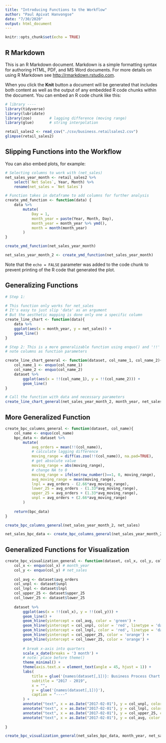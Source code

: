 ```yaml
---
title: "Introducing Functions to the Workflow"
author: "Paul Apivat Hanvongse"
date: "7/30/2020"
output: html_document
---
```


```r
knitr::opts_chunk$set(echo = TRUE)
```

## R Markdown

This is an R Markdown document. Markdown is a simple formatting syntax for authoring HTML, PDF, and MS Word documents. For more details on using R Markdown see <http://rmarkdown.rstudio.com>.

When you click the **Knit** button a document will be generated that includes both content as well as the output of any embedded R code chunks within the document. You can embed an R code chunk like this:

```r
# library ----
library(tidyverse)
library(lubridate)
library(zoo)        # lagging difference (moving range)
library(glue)       # string interpolation 

retail_sales2 <- read_csv("./csv/business.retailsales2.csv")
glimpse(retail_sales2)


```

## Slipping Functions into the Workflow

You can also embed plots, for example:

```r

# Selecting columns to work with (net_sales)
net_sales_year_month <- retail_sales2 %>%
    select(`Net Sales`, Year, Month) %>%
    rename(net_sales = `Net Sales`)

# Function takes in dataframe to add columns for further analysis
create_ymd_function <- function(data) {
    data %>%
        mutate(
            Day = 1,
            month_year = paste(Year, Month, Day),
            month_year = month_year %>% ymd(),
            month = month(month_year)
        )
}

create_ymd_function(net_sales_year_month)

net_sales_year_month_2 <- create_ymd_function(net_sales_year_month)

```

Note that the `echo = FALSE` parameter was added to the code chunk to prevent printing of the R code that generated the plot.

## Generalizing Functions

```r

# Step 1: 

# This function only works for net_sales
# It's easy to just slip 'data' as an argument
# But the aesthetic mapping is done only one a specific column
create_line_chart <- function(data){
    data %>%
    ggplot(aes(x = month_year, y = net_sales)) +
    geom_line()   
}

# Step 2: This is a more generalizable function using enquo() and '!!'
# note columns as function parameters

create_line_chart_general <- function(dataset, col_name_1, col_name_2){
    col_name_1 <- enquo(col_name_1)
    col_name_2 <- enquo(col_name_2)
    dataset %>%
        ggplot(aes(x = !!(col_name_1), y = !!(col_name_2))) +
        geom_line()   
}

# Call the function with data and necessary parameters
create_line_chart_general(net_sales_year_month_2, month_year, net_sales)


```

## More Generalized Function

```r

create_bpc_columns_general <- function(dataset, col_name){
    col_name <- enquo(col_name)
    bpc_data <- dataset %>%
        mutate(
            avg_orders = mean(!!(col_name)),
            # calculate lagging difference
            moving_range = diff(as.zoo(!!(col_name)), na.pad=TRUE),
            # get absolute value
            moving_range = abs(moving_range),
            # change NA to 0
            moving_range = ifelse(row_number()==1, 0, moving_range),
            avg_moving_range = mean(moving_range),
            lnpl = avg_orders - (2.66*avg_moving_range),
            lower_25 = avg_orders - (1.33*avg_moving_range),
            upper_25 = avg_orders + (1.33*avg_moving_range),
            unpl = avg_orders + (2.66*avg_moving_range)
        )
    
    return(bpc_data)
}

create_bpc_columns_general(net_sales_year_month_2, net_sales)

net_sales_bpc_data <- create_bpc_columns_general(net_sales_year_month_2, net_sales)
```

## Generalized Functions for Visualization

```r

create_bpc_visualization_general <- function(dataset, col_x, col_y, col_avg, col_unpl, col_lnpl, col_upper_25, col_lower_25){
    col_x <- enquo(col_x) # month_year
    col_y <- enquo(col_y) # net_sales
    
    col_avg <- dataset$avg_orders
    col_unpl <- dataset$unpl
    col_lnpl <- dataset$lnpl
    col_upper_25 <- dataset$upper_25
    col_lower_25 <- dataset$lower_25
    
    dataset %>%
        ggplot(aes(x = !!(col_x), y = !!(col_y))) +
        geom_line() +
        geom_hline(yintercept = col_avg, color = 'green') +
        geom_hline(yintercept = col_unpl, color = 'red', linetype = 'dashed') +
        geom_hline(yintercept = col_lnpl, color = 'red', linetype = 'dashed') +
        geom_hline(yintercept = col_upper_25, color = 'orange') +
        geom_hline(yintercept = col_lower_25, color = 'orange') +
        
        # break x-axis into quarters
        scale_x_date(breaks = '3 month') +
        # note: place before theme()
        theme_minimal() +
        theme(axis.text.x = element_text(angle = 45, hjust = 1)) +
        labs(
            title = glue('{names(dataset[,1])}: Business Process Chart'),
            subtitle = "2017 - 2019",
            x = "",
            y = glue('{names(dataset[,1])}'),
            caption = "----"
        ) +
        annotate("text", x = as.Date("2017-02-01"), y = col_unpl, color = 'red', label = "UNLP") +
        annotate("text", x = as.Date("2017-02-01"), y = col_lnpl, color = 'red', label = "LNLP") +
        annotate("text", x = as.Date("2017-02-01"), y = col_upper_25, color = 'orange', label = "Upper 25%") +
        annotate("text", x = as.Date("2017-02-01"), y = col_avg, color = 'green', label = "Avg = 97")
    
}

create_bpc_visualization_general(net_sales_bpc_data, month_year, net_sales, avg_orders, unpl, lnpl, upper_25, lower_25)


```


